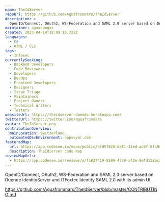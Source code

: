```yaml
---
name: TheIdServer
repoUrl: https://github.com/Aguafrommars/TheIdServer
description: >
  OpenID/Connect, OAuth2, WS-Federation and SAML 2.0 server based on Duende IdentityServer and ITFoxtec Identity SAML 2.0 with its admin UI
maintainer: aguacongas
created: 2023-04-14T19:09:18.722Z
languages:
  - C#
  - HTML / CSS
tags:
  - Infosec
currentlySeeking:
  - Backend Developers
  - Code Reviewers
  - Developers
  - DevOps
  - Frontend Developers
  - Designers
  - Issue Triage
  - Maintainers
  - Project Owners
  - Technical Writers
  - Testers
websiteUrl: https://theidserver-duende.herokuapp.com/
twitterUrl: https://twitter.com/aguafrommars
avatar: TheIdServer.png
contributionOverview:
  mainLocation: Switzerland
  automatedDevEnvironment: appveyor.com
featuredMap:
  url: https://app.codesee.io/maps/public/bfd9f820-daf1-11ed-ad9f-8f49c0d5df61
  description: TheIdServer code map
reviewMapUrls:
  - https://app.codesee.io/reviews/a/fa827419-8509-47c9-a43e-5efd128aca50
---
```


<Overview>

OpenID/Connect, OAuth2, WS-Federation and SAML 2.0 server based on Duende IdentityServer and ITFoxtec Identity SAML 2.0 with its admin UI

</Overview>

<Contributing>

https://github.com/Aguafrommars/TheIdServer/blob/master/CONTRIBUTING.md

</Contributing>
